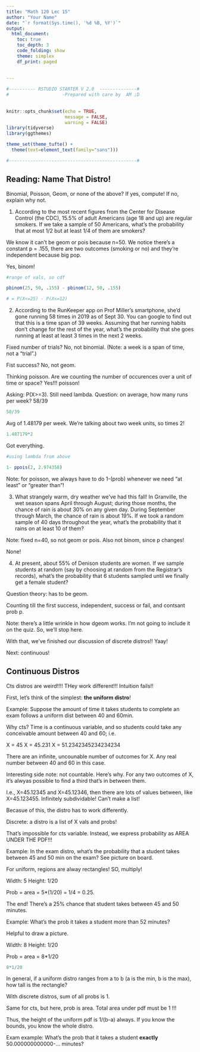 ```yaml
---
title: "Math 120 Lec 15"
author: "Your Name"
date: "`r format(Sys.time(), '%d %B, %Y')`"
output: 
  html_document:
    toc: true
    toc_depth: 3
    code_folding: show
    theme: simplex
    df_print: paged
  
  
---
```


```r

#---------- RSTUDIO STARTER V 2.0  --------------#
#                    -Prepared with care by  AM ;D
                
                                                                          
knitr::opts_chunk$set(echo = TRUE, 
                      message = FALSE, 
                      warning = FALSE)      
library(tidyverse)                
library(ggthemes)                    

theme_set(theme_tufte() +                                     
  theme(text=element_text(family="sans")))  

#------------------------------------------------#
```


## Reading: Name That Distro!

Binomial, Poisson, Geom, or none of the above?  If yes, compute!  If no, explain why not.


1) According to the most recent figures from the Center for Disease Control (the CDC), 15.5% of adult Americans (age 18 and up) are regular smokers.  If we take a sample of 50 Americans, what's the probability that at most 1/2 but at least 1/4 of them are smokers?

We know it can't be geom or pois because n=50.  We notice there's a constant p = .155, there are two outcomes (smoking or no) and they're independent because big pop.

Yes, binom!

```r

#range of vals, so cdf

pbinom(25, 50, .155) - pbinom(12, 50, .155)

# = P(X<=25) - P(X<=12)

```


2) According to the RunKeeper app on Prof Miller's smartphone, she'd gone running 58 times in 2019 as of Sept 30.  You can google to find out that this is a time span of 39 weeks.  Assuming that her running habits don't change for the rest of the year, what's the probability that she goes running at least at least 3 times in the next 2 weeks.

Fixed number of trials?  No, not binomial.  (Note:  a week is a span of time, not a "trial".)

Fist success?  No, not geom.

Thinking poisson.  Are we counting the number of occurences over a unit of time or space?  Yes!!!  poisson!

Asking: P(X>=3).  Still need lambda.  Question:  on average, how many runs per week? 58/39

```r
58/39
```

Avg of 1.48179 per week.  We're talking about two week units, so times 2!

```r

1.487179*2
```

Got everything.

```r
#using lambda from above

1- ppois(2, 2.974358)

```

Note:  for poisson, we always have to do 1-(prob) whenever we need "at least" or "greater than"!



3) What strangely warm, dry weather we've had this fall!  In Granville, the wet season spans April through August; during those months, the chance of rain is about 30% on any given day. During September through March, the chance of rain is about 19%.  If we took a random sample of 40 days throughout the year, what's the probability that it rains on at least 10 of them?  

Note:  fixed n=40, so not geom or pois.  Also not binom, since p changes!

None!

4) At present, about 55% of Denison students are women.  If we sample students at random (say by choosing at random from the Registrar's records), what's the probability that 6 students sampled until we finally get a female student?  

Question theory: has to be geom.

Counting till the first success, independent, success or fail, and contsant prob p.

Note:  there's a little wrinkle in how dgeom works.  I'm not going to include it on the quiz.  So, we'll stop here.


With that, we've finished our discussion of discrete distros!! Yaay!

Next: continuous!


## Continuous Distros

Cts distros are weird!!!!  THey work different!!! Intuition fails!!

First, let's think of the simplest:  **the uniform distro**!


Example:  Suppose the amount of time it takes students to complete an exam follows a uniform dist between 40 and 60min.


Why cts?  Time is a continuous variable, and so students could take any conceivable amount between 40 and 60; i.e.

X = 45
X = 45.231
X = 51.2342345234234234

There are an infinite, uncounable number of outcomes for X.  Any real number between 40 and 60 in this case.

Interesting side note:  not countable.  Here's why.  For any two outcomes of X, it's alwyas possible to find a third that's in between them.

I.e., X=45.12345 and X=45.12346, then there are lots of values between, like X=45.123455.  Infinitely subdividable!  Can't make a list!

Becasue of this, the distro has to work differently.

Discrete:  a distro is a list of X vals and probs!

That's impossible for cts variable.  Instead, we express probability as AREA UNDER THE PDF!!!

Example:  In the exam distro, what's the probability that a student takes between 45 and 50 min on the exam?  See picture on board.

For uniform, regions are alway rectangles!  SO, multiply!

Width: 5
Height: 1/20

Prob = area = 5*(1/20) = 1/4 = 0.25.

The end!  There's a 25% chance that student takes between 45 and 50 minutes.


Example:  What's the prob it takes a student more than 52 minutes?

Helpful to draw a picture.

Width: 8
Height: 1/20

Prob = area = 8*1/20 

```r
8*1/20
```

In general, if a uniform distro ranges from a to b (a is the min, b is the max), how tall is the rectangle?

With discrete distros, sum of all probs is 1.


Same for cts, but here, prob is area.  Total area under pdf must be 1 !!!

Thus, the height of the uniform pdf is 1/(b-a) always.  If you know the bounds, you know the whole distro.

Exam example:  What's the prob that it takes a student **exactly** 50.000000000000-... minutes?

